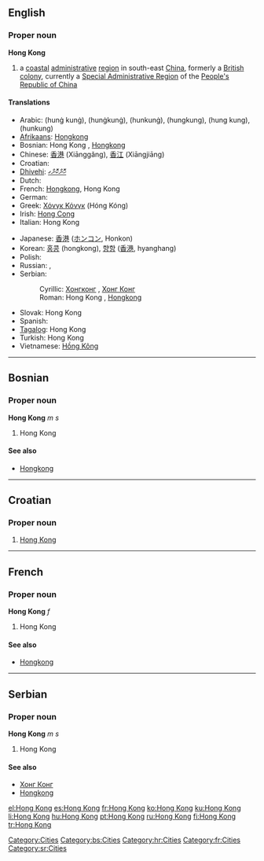 {{wikipedia}}
{{also|Hongkong|Hong-Kong|Hồng Kông}}
==English==
{{wikipedia}}

===Proper noun===
'''Hong Kong'''

# a [[coastal]] [[administrative]] [[region]] in south-east [[China]], formerly a [[British]] [[colony]], currently a [[Special Administrative Region]] of the [[People's Republic of China]]

====Translations====
{{trans-top|coastal administrative region in south-east China}}
* Arabic: {{Arab|[[هونغ كونغ]]}} (hunġ kunġ), {{Arab|[[هونغكونغ]]}} (hunġkunġ), {{Arab|[[هونكونغ]]}} (hunkunġ), {{Arab|[[هونجكونج]]}} (hungkung), {{Arab|[[هونج كونج]]}} (hung kung), {{Arab|[[هونكونج]]}} (hunkung)
* [[Afrikaans]]: [[Hongkong]]
* Bosnian: Hong Kong {{m}}, [[Hongkong]] {{m}}
* Chinese: [[香港]] (Xiānggǎng), [[香江]] (Xiāngjiāng)
* Croatian: {{t-|hr|Hong Kong|m}}
* [[Dhivehi]]: [[ހޮންކޮންގ]]
* Dutch: {{t-|nl|Hongkong}}
* French: [[Hongkong]], Hong Kong {{f}}
* German: {{t-|de|Hongkong}}
* Greek: [[Χόνγκ Κόνγκ]] (Hóng Kóng)
* Irish: [[Hong Cong]]
* Italian: Hong Kong {{f}}
{{trans-mid}}
* Japanese: [[香港]] ([[ホンコン]], Honkon)
* Korean: [[홍콩]] (hongkong), [[향항]] ([[香港]], hyanghang)
* Polish: {{t-|pl|Hongkong}}
* Russian: {{t+|ru|Гонконг|m|tr=Gonkóng|sc=Cyrl}}, {{t|ru|Сянган|m|tr=Sjangán|sc=Cyrl}}
* Serbian:
*: Cyrillic: [[Хонгконг]] {{m}}, [[Хонг Конг]] {{m}}
*: Roman: Hong Kong {{m}}, [[Hongkong]] {{m}}
* Slovak: Hong Kong {{m}}
* Spanish: {{t-|es|Hong-Kong}}
* [[Tagalog]]: Hong Kong
* Turkish: Hong Kong
* Vietnamese: [[Hồng Kông]]
{{trans-bottom}}

[[Category:Cities]]

----

==Bosnian==

===Proper noun===
'''Hong Kong''' ''m s''

# Hong Kong

====See also====
* [[Hongkong#Bosnian|Hongkong]]

[[Category:bs:Cities]]

----

==Croatian==

===Proper noun===
{{infl|hr|proper noun|g=m}}

# [[#English|Hong Kong]]

[[Category:hr:Cities]]

----

==French==

===Proper noun===
'''Hong Kong''' ''f''

# Hong Kong

====See also====
* [[Hongkong#French|Hongkong]]

[[Category:fr:Cities]]

----

==Serbian==

===Proper noun===
'''Hong Kong''' ''m s''

# Hong Kong

====See also====
* [[Хонг Конг#Serbian|Хонг Конг]]
* [[Hongkong#Serbian|Hongkong]]

[[Category:sr:Cities]]

[[el:Hong Kong]]
[[es:Hong Kong]]
[[fr:Hong Kong]]
[[ko:Hong Kong]]
[[ku:Hong Kong]]
[[li:Hong Kong]]
[[hu:Hong Kong]]
[[pt:Hong Kong]]
[[ru:Hong Kong]]
[[fi:Hong Kong]]
[[tr:Hong Kong]]